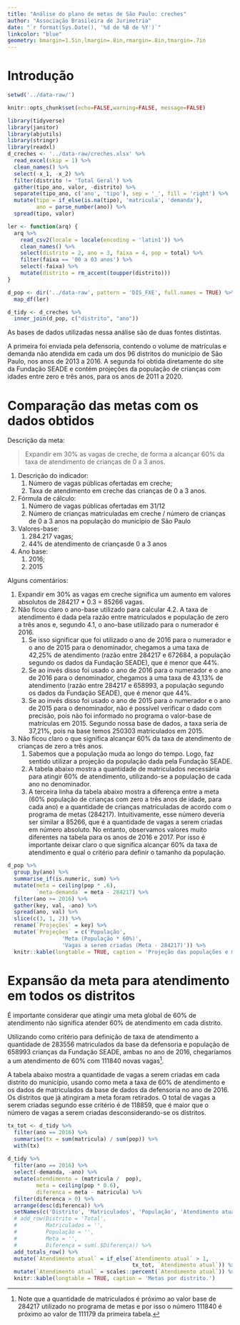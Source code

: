 ```yaml
---
title: "Análise do plano de metas de São Paulo: creches"
author: "Associação Brasileira de Jurimetria"
date: "`r format(Sys.Date(), '%d de %B de %Y')`"
linkcolor: "blue"
geometry: bmargin=1.5in,lmargin=.8in,rmargin=.8in,tmargin=.7in
---
```



# Introdução

```r
setwd('../data-raw/')
```

```r
knitr::opts_chunk$set(echo=FALSE,warning=FALSE, message=FALSE)
```

```r
library(tidyverse)
library(janitor)
library(abjutils)
library(stringr)
library(readxl)
d_creches <- '../data-raw/creches.xlsx' %>% 
  read_excel(skip = 1) %>%
  clean_names() %>% 
  select(-x_1, -x_2) %>% 
  filter(distrito != 'Total Geral') %>% 
  gather(tipo_ano, valor, -distrito) %>% 
  separate(tipo_ano, c('ano', 'tipo'), sep = '_', fill = 'right') %>%  
  mutate(tipo = if_else(is.na(tipo), 'matricula', 'demanda'),
         ano = parse_number(ano)) %>% 
  spread(tipo, valor)
```

```r
ler <- function(arq) {
  arq %>% 
    read_csv2(locale = locale(encoding = 'latin1')) %>% 
    clean_names() %>% 
    select(distrito = 2, ano = 3, faixa = 4, pop = total) %>% 
    filter(faixa == '00 a 03 anos') %>% 
    select(-faixa) %>% 
    mutate(distrito = rm_accent(toupper(distrito)))
}

d_pop <- dir('../data-raw', pattern = 'DIS_FXE', full.names = TRUE) %>% 
  map_df(ler)
```

```r
d_tidy <- d_creches %>% 
  inner_join(d_pop, c("distrito", "ano"))
```

As bases de dados utilizadas nessa análise são de duas fontes distintas.

A primeira foi enviada pela defensoria, contendo o volume de matrículas e demanda não atendida em cada um dos 96 distritos do município de São Paulo, nos anos de 2013 a 2016. A segunda foi obtida diretamente do site da Fundação SEADE e contém projeções da população de crianças com idades entre zero e três anos, para os anos de 2011 a 2020.

# Comparação das metas com os dados obtidos

Descrição da meta:

> Expandir em 30% as vagas de creche, de forma a alcançar 60% da taxa de atendimento de crianças de 0 a 3 anos.

1. Descrição do indicador: 
    1. Número de vagas públicas ofertadas em creche; 
    1. Taxa de atendimento em creche das crianças de 0 a 3 anos.
1. Fórmula de cálculo:
    1. Número de vagas públicas ofertadas em 31/12 
    1. Número de crianças matriculadas em creche / número de crianças de 0 a 3 anos na população do município de São Paulo
1. Valores-base:
    1. 284.217 vagas;
    2. 44% de atendimento de criançasde 0 a 3 anos
1. Ano base:
    1. 2016;
    1. 2015

Alguns comentários:

1. Expandir em 30% as vagas em creche significa um aumento em valores absolutos de 284217 * 0.3 = 85266 vagas.
1. Não ficou claro o ano-base utilizado para calcular 4.2. A taxa de atendimento é dada pela razão entre matriculados e população de zero a três anos e, segundo 4.1, o ano-base utilizado para o numerador é 2016. 
    1. Se isso significar que foi utilizado o ano de 2016 para o numerador e o ano de 2015 para o denominador, chegamos a uma taxa de 42,25% de atendimento (razão entre 284217 e 672684, a população segundo os dados da Fundação SEADE), que é menor que 44%.
    1. Se ao invés disso foi usado o ano de 2016 para o numerador e o ano de 2016 para o denominador, chegamos a uma taxa de 43,13% de atendimento (razão entre 284217 e 658993, a população segundo os dados da Fundação SEADE), que é menor que 44%.
    1. Se ao invés disso foi usado o ano de 2015 para o numerador e o ano de 2015 para o denominador, não é possível verificar o dado com precisão, pois não foi informado no programa o valor-base de matrículas em 2015. Segundo nossa base de dados, a taxa seria de 37,21%, pois na base temos 250303 matriculados em 2015.
1. Não ficou claro o que significa alcançar 60% da taxa de atendimento de crianças de zero a três anos.
    1. Sabemos que a população muda ao longo do tempo. Logo, faz sentido utilizar a projeção da população dada pela Fundação SEADE.
    1. A tabela abaixo mostra a quantidade de matrículados necessária para atingir 60% de atendimento, utilizando-se a população de cada ano no denominador.
    1. A terceira linha da tabela abaixo mostra a diferença entre a meta (60% população de crianças com zero a três anos de idade, para cada ano) e a quantidade de crianças matriculadas de acordo com o programa de metas (284217). Intuitivamente, esse número deveria ser similar a 85266, que é a quantidade de vagas a serem criadas em número absoluto. No entanto, observamos valores muito diferentes na tabela para os anos de 2016 e 2017. Por isso é importante deixar claro o que significa alcançar 60% da taxa de atendimento e qual o critério para definir o tamanho da população.
    
```r
d_pop %>% 
  group_by(ano) %>% 
  summarise_if(is.numeric, sum) %>% 
  mutate(meta = ceiling(pop * .6),
         `meta-demanda` = meta - 284217) %>% 
  filter(ano >= 2016) %>% 
  gather(key, val, -ano) %>% 
  spread(ano, val) %>% 
  slice(c(3, 1, 2)) %>% 
  rename(`Projeções` = key) %>% 
  mutate(`Projeções` = c('População', 
                 'Meta (População * 60%)', 
                 'Vagas a serem criadas (Meta - 284217)')) %>% 
  knitr::kable(longtable = TRUE, caption = 'Projeção das populações e metas.')
```

# Expansão da meta para atendimento em todos os distritos

É importante considerar que atingir uma meta global de 60% de atendimento não significa atender 60% de atendimento em cada distrito. 

Utilizando como critério para definição de taxa de atendimento a quantidade de 283556 matriculados da base da defensoria e população de 658993 crianças da Fundação SEADE, ambas no ano de 2016, chegaríamos a um atendimento de 60% com 111840 novas vagas[^obs]. 

[^obs]: Note que a quantidade de matriculados é próximo ao valor base de 284217 utilizado no programa de metas e por isso o número 111840 é próximo ao valor de 111179 da primeira tabela.

A tabela abaixo mostra a quantidade de vagas a serem criadas em cada distrito do município, usando como meta a taxa de 60% de atendimento e os dados de matriculados da base de dados da defensoria no ano de 2016. Os distritos que já atingiram a meta foram retirados. O total de vagas a serem criadas segundo esse critério é de 118859, que é maior que o número de vagas a serem criadas desconsiderando-se os distritos.

```r
tx_tot <- d_tidy %>% 
  filter(ano == 2016) %>% 
  summarise(tx = sum(matricula) / sum(pop)) %>% 
  with(tx)
  
d_tidy %>% 
  filter(ano == 2016) %>% 
  select(-demanda, -ano) %>% 
  mutate(atendimento = (matricula /  pop),
         meta = ceiling(pop * 0.6),
         diferenca = meta - matricula) %>% 
  filter(diferenca > 0) %>% 
  arrange(desc(diferenca)) %>% 
  setNames(c('Distrito', 'Matriculados', 'População', 'Atendimento atual', 'Meta', 'Vagas')) %>% 
  # add_row(Distrito = 'Total', 
  #         Matriculados = '',
  #         População = '',
  #         Meta = '',
  #         Diferença = sum(.$Diferença)) %>% 
  add_totals_row() %>% 
  mutate(`Atendimento atual` = if_else(`Atendimento atual` > 1, 
                                       tx_tot, `Atendimento atual`)) %>% 
  mutate(`Atendimento atual` = scales::percent(`Atendimento atual`)) %>% 
  knitr::kable(longtable = TRUE, caption = 'Metas por distrito.')
```


\vspace{0.2in}

\begin{flushright}
São Paulo, 16 de Maio de 2016.
\end{flushright}

\vspace{0.8in}

\begin{center}

\vspace{-0.5in}
\makebox[3in]{\hrulefill} \\
Julio Trecenti \\
Diretor-técnico da Associação Brasileira de Jurimetria \\
Membro Integrante do GEAL-CRASP
\end{center}







